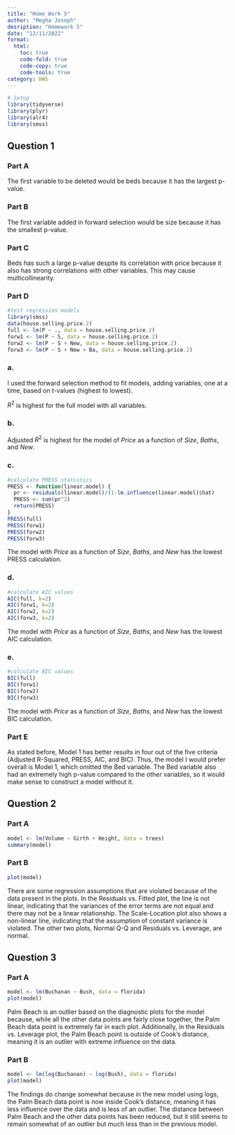 ```yaml
---
title: "Home Work 5"
author: "Megha Joseph"
desription: "Homework 5"
date: "12/11/2022"
format:
  html:
    toc: true
    code-fold: true
    code-copy: true
    code-tools: true
category: HW5
---
```


```r
# Setup
library(tidyverse)
library(plyr)
library(alr4)
library(smss)
```

## Question 1

### Part A

The first variable to be deleted would be beds because it has the largest p-value.

### Part B

The first variable added in forward selection would be size because it has the smallest p-value.

### Part C

Beds has such a large p-value despite its correlation with price because it also has strong correlations with other variables. This may cause multicollinearity.

### Part D

```r
#test regression models
library(smss)
data(house.selling.price.2)
full <- lm(P ~ ., data = house.selling.price.2)
forw1 <- lm(P ~ S, data = house.selling.price.2)
forw2 <- lm(P ~ S + New, data = house.selling.price.2)
forw3 <- lm(P ~ S + New + Ba, data = house.selling.price.2)
```
### a.
I used the forward selection method to fit models, adding variables, one at a time, based on t-values (highest to lowest).

$R^{2}$ is highest for the full model with all variables.

### b.
Adjusted $R^{2}$ is highest for the model of *Price* as a function of *Size*, *Baths*, and *New*.

### c.
```r
#calculate PRESS statistics
PRESS <- function(linear.model) {
  pr <- residuals(linear.model)/(1-lm.influence(linear.model)$hat) 
  PRESS <- sum(pr^2) 
  return(PRESS)
}
PRESS(full)
PRESS(forw1)
PRESS(forw2)
PRESS(forw3)
```
The model with *Price* as a function of *Size*, *Baths*, and *New* has the lowest PRESS calculation.

### d.
```r
#calculate AIC values
AIC(full, k=2)
AIC(forw1, k=2)
AIC(forw2, k=2)
AIC(forw3, k=2)
```
The model with *Price* as a function of *Size*, *Baths*, and *New* has the lowest AIC calculation.

### e.
```r
#calculate BIC values
BIC(full)
BIC(forw1)
BIC(forw2)
BIC(forw3)
```
The model with *Price* as a function of *Size*, *Baths*, and *New* has the lowest BIC calculation.

### Part E

As stated before, Model 1 has better results in four out of the five criteria (Adjusted R-Squared, PRESS, AIC, and BIC). Thus, the model I would prefer overall is Model 1, which omitted the Bed variable. The Bed variable also had an extremely high p-value compared to the other variables, so it would make sense to construct a model without it.



## Question 2

### Part A

```r
model <- lm(Volume ~ Girth + Height, data = trees)
summary(model)
```

### Part B

```r
plot(model)
```

There are some regression assumptions that are violated because of the data present in the plots. In the Residuals vs. Fitted plot, the line is not linear, indicating that the variances of the error terms are not equal and there may not be a linear relationship. The Scale-Location plot also shows a non-linear line, indicating that the assumption of constant variance is violated. The other two plots, Normal Q-Q and Residuals vs. Leverage, are normal.

## Question 3

### Part A

```r
model <- lm(Buchanan ~ Bush, data = florida)
plot(model)
```

Palm Beach is an outlier based on the diagnostic plots for the model because, while all the other data points are fairly close together, the Palm Beach data point is extremely far in each plot. Additionally, in the Residuals vs. Leverage plot, the Palm Beach point is outside of Cook's distance, meaning it is an outlier with extreme influence on the data.

### Part B

```r
model <- lm(log(Buchanan) ~ log(Bush), data = florida)
plot(model)
```

The findings do change somewhat because in the new model using logs, the Palm Beach data point is now inside Cook's distance, meaning it has less influence over the data and is less of an outlier. The distance between Palm Beach and the other data points has been reduced, but it still seems to remain somewhat of an outlier but much less than in the previous model.






